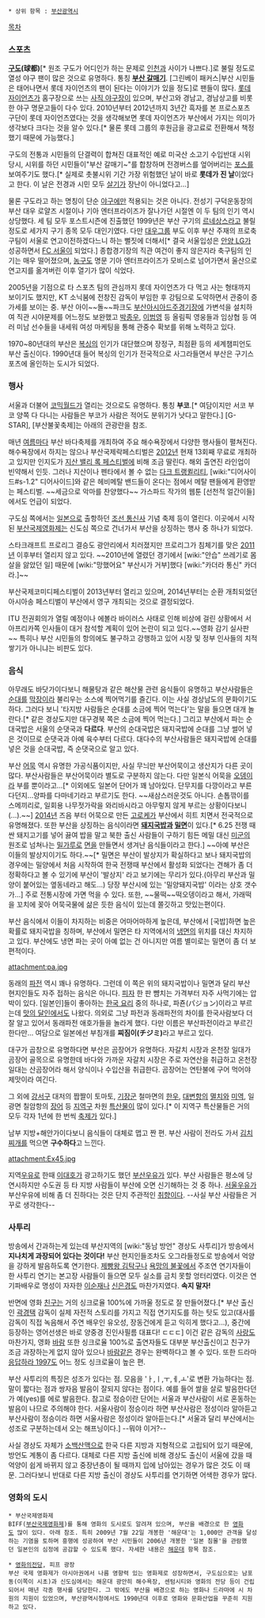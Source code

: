  * 상위 항목 : [[부산광역시]]

[[목차]]
=== 스포츠 ===
'''[[구도]](球都)'''[* 원조 구도가 어디인가 하는 문제로 [[인천]]과 사이가 나쁘다.]로 불릴 정도로 열성 야구 팬이 많은 것으로 유명하다. 통칭 '''[[부산 갈매기]]'''.  [그린베이 패커스|부산 시민들은 태어나면서 롯데 자이언츠의 팬이 된다는 이야기가 있을 정도]로 팬들이 많다. [[롯데 자이언츠]]가 홈구장으로 쓰는 [[사직 야구장]]이 있으며, 부산고와 경남고, 경남상고를 비롯한 야구 명문고들이 다수 있다. 2010년부터 2012년까지 3년간 흑자를 본 프로스포츠 구단이 롯데 자이언츠였다는 것을 생각해보면 롯데 자이언츠가 부산에서 가지는 의미가 생각보다 크다는 것을 알수 있다.[* 물론 롯데 그룹의 후원금을 광고료로 전환해서 책정했기 때문에 가능했다.] 

구도의 전통과 시민들의 단결력이 합쳐진 대표적인 예로 미국산 소고기 수입반대 시위 당시, 시위를 하던 시민들이"부산 갈매기~"를 합창하며 전경버스를 엎어버리는 [[포스]]를 보여주기도 했다.[* 실제로 촛불시위 기간 가장 위험했던 날이 바로 '''롯데가 진 날'''이었다고 한다. 이 날은 전경과 시민 모두 [[살기]]가 장난이 아니었다고…]

물론 구도라고 하는 명칭이 단순 [[야구]]에만 적용되는 것은 아니다. 전성기 구덕운동장의 부산 대우 로얄즈 시절이나 기아 엔터프라이즈가 잘나가던 시절엔 이 두 팀의 인기 역시 상당했다. 세 팀 모두 포스트시즌에 진출했던 1999년은 부산 구기의 [[르네상스]]라고 불릴 정도로 세가지 구기 종목 모두 대인기였다. 다만 [[대우그룹]] 부도 이후 부산 주재의 프로축구팀이 서울로 연고이전하겠다느니 하는 뻘짓에 더해서[* 결국 서울입성은 [[안양 LG]]가 성공하면서 [[FC 서울]]이 되었다.] 종합경기장의 직관 여건이 좋지 않은지라 축구팀의 인기는 매우 떨어졌으며, [[농구]]도 명문 기아 엔터프라이즈가 모비스로 넘어가면서 울산으로 연고지를 옮겨버린 이후 열기가 많이 식었다. 

2005년을 기점으로 타 스포츠 팀의 관심까지 롯데 자이언츠가 다 먹고 사는 형태까지 보이기도 했지만, KT 소닉붐에 전창진 감독이 부임한 후 강팀으로 도약하면서 관중이 증가세를 보이는 중. 부산 아이~~돌~~파크도 [[부산아시아드주경기장]]에 가변석을 설치하여 직관 시야문제를 어느정도 보완했고 [[박종우]], [[이범영]] 등 올림픽 영웅들과 임상협 등 여러 미남 선수들을 내세워 여성 마케팅을 통해 관중수 확보를 위해 노력하고 있다.

1970~80년대의 부산은 [[복싱]]의 인기가 대단했으며 장정구, 최점환 등의 세계챔피언도 부산 출신이다. 1990년대 들어 복싱의 인기가 전국적으로 사그라들면서 부산은 구기스포츠에 올인하는 도시가 되었다.


=== 행사 ===
서울과 더불어 [[코믹월드]]가 열리는 것으로도 유명하다. 통칭 '''부코'''.[* 여담이지만 서코 부코 양쪽 다 다니는 사람들은 부코가 사람은 적어도 분위기가 낫다고 말한다.] [G-STAR], [부산불꽃축제]는 아래의 관광란을 참조.

매년 [[여름]]마다 부산 바다축제를 개최하여 주요 해수욕장에서 다양한 행사들이 펼쳐진다. 해수욕장에서 하지는 않으나 부산국제락페스티벌은 [[2012년]] 현재 13회째 무료로 개최하고 있지만 인지도가 [[지산 밸리 록 페스티벌]]에 비해 조금 딸린다. 해외 출연진 라인업이 빈약해서 인듯. 그러나 지산이나 펜타에서 볼 수 없는 [[다크 트랭퀼리티]], [wiki:"디어사이드#s-1.2" 디어사이드]와 같은 헤비메탈 밴드들이 온다는 점에서 메탈 팬들에게 환영받는 페스티벌. ~~세금으로 악마를 찬양했다~~ 가스파드 작가의 웹툰 [선천적 얼간이들]에서도 언급이 되었다.

구도심 쪽에서는 [[일본]]으로 출항하던 [[조선 통신사]] 기념 축제 등이 열린다. 이곳에서 시작된 [[부산국제영화제]]는 신도심 쪽으로 건너가서 부산을 상징하는 행사 중 하나가 되었다.

스타크래프트 프로리그 결승도 광안리에서 치러졌지만 프로리그가 침체기를 맞은 [[2011년]] 이후부터 열리지 않고 있다. ~~2010년에 열렸던 경기에서 [wiki:"안습" 쓰레기로 몸살을 앓았던 일] 때문에 [wiki:"망했어요" 부산시가 거부]했다 [wiki:"카더라 통신" 카더라.]~~

부산국제코미디페스티벌이 2013년부터 열리고 있으며, 2014년부터는 순환 개최되었던 아시아송 페스티벌이 부산에서 영구 개최되는 것으로 결정되었다.

ITU 전권회의가 열릴 예정이나 에볼라 바이러스 사태로 인해 비상에 걸린 상황에서 서아프리카쪽 인사들이 대거 참석할 계획이 있어 논란이 되고 있다.~~영화 감기 실사판~~ 특히나 부산 시민들의 항의에도 불구하고 강행하고 있어 시장 및 정부 인사들의 치적 쌓기가 아니냐는 비판도 있다.

=== 음식 ===
아무래도 바닷가이다보니 해물탕과 같은 해산물 관련 음식들이 유명하고 부산사람들은 [[순대]]를 [[막장]]이라 불리우는 소스에 찍어먹기를 즐긴다. 이는 사실 경상남도의 문화이기도 하다. 그러다 보니 '타지방 사람들은 순대를 소금에 찍어 먹는다'는 말을 들으면 대개 놀란다.[* 같은 경상도지만 대구경북 쪽은 소금에 찍어 먹는다.] 그리고 부산에서 파는 순대국밥은 서울의 순댓국과 '''다르다'''. 부산의 순대국밥은 돼지국밥에 순대를 그냥 썰어 넣은 것이므로 순댓국과 아예 육수부터 다르다. 대다수의 부산사람들은 돼지국밥에 순대를 넣은 것을 순대국밥, 즉 순댓국으로 알고 있다.

부산 [[어묵]] 역시 유명한 가공식품이지만, 사실 무늬만 부산어묵이고 생산지가 다른 곳이 많다. 부산사람들은 부산어묵이라 별도로 구분하지 않는다. 다만 일본식 어묵을 [[오뎅]]이라 부를 뿐이라고...[* 이외에도 일본어 단어가 꽤 남아있다. 단무지를 다깡이라고 부른다던지...양파를 다마네기라고 부르기도 한다. ~~새삼스러운것도 아니다. 손톱깎이를 스메끼리로, 일회용 나무젓가락을 와리바시라고 아무렇지 않게 부르는 상황이다보니(...).~~] [[2014년]] 즈음 부터 어묵으로 만든 [[고로케]]가 부산에서 히트 치면서 전국적으로 유명해졌다. 또한 부산을 상징하는 음식이라면 '''[[돼지국밥]]과 [[밀면]]'''이 있다.[* 6.25 전쟁 때 싼 돼지고기를 넣어 끓여 밥을 말고 북한 출신 사람들이 구하기 힘든 메밀 대신 [[미군]]의 원조로 넘쳐나는 [[밀가루]]로 [[면]]을 만들면서 생겨난 음식들이라고 한다.] ~~아예 부산은 이들의 발상지이기도 하다.~~[* 밀면은 부산이 발상지가 확실하다고 보나 돼지국밥의 경우에는 밀양에서 처음 시작하여 한국 전쟁때 부산에서 활성화 되었다는 견해가 좀 더 정확하다고 볼 수 있기에 부산이 '발상지' 라고 보기에는 무리가 있다.(아무리 부산과 밀양이 붙어있는 옆동네라고 해도...) 당장 부산시에 있는 '밀양돼지국밥' 이라는 상호 갯수가...] 주로 전통시장에 가면 먹을 수 있다. 또한, ~~물떡~~떡오뎅이라고 해서, 가래떡을 꼬치에 꽂아 어묵국물에 삶은 듯한 음식이 있는데 쫄깃하고 맛있는편이다.

부산 음식에서 이들이 차지하는 비중은 어마어마하게 높은데, 부산에서 [국밥]하면 높은 확률로 돼지국밥을 칭하며, 부산에서 밀면은 타 지역에서의 [[냉면]]의 위치를 대신 차지하고 있다. 부산에도 냉면 파는 곳이 아예 없는 건 아니지만 여름 별미로는 밀면이 좀 더 보편적이다.

attachment:pa.jpg

동래의 [[파전]] 역시 꽤나 유명하다. 그런데 이 쪽은 위의 돼지국밥이나 밀면과 달리 부산 현지인들도 자주 접하는 음식은 아니다. [[피자]] 한 판 뺨치는 가격부터 자주 사먹기에는 압박이 있다. [일본인]들이 좋아하는 [[한국 요리]] 중의 하나로, 파죤(パジョン)이라고 부르는데 [[맛의 달인]]에서도 나왔다. 의외로 그냥 파전과 동래파전의 차이를 한국사람보다 더 잘 알고 있어서 동래파전 애호가들을 놀라게 했다. 다만 이름은 부산파전이라고 부르긴 한다만... 여담으로 일본에선 부침개를 '''찌짐이(チジミ)'''라고 부르고 있다.

대구가 곱창으로 유명하다면 부산은 곰장어가 유명하다. 자갈치 시장과 온천장 일대가 곰장어 골목으로 유명한데 바다와 가까운 자갈치 시장은 주로 자연산을 취급하고 온천장 일대는 산곰장어라 해서 양식이나 수입산을 취급한다. 곰장어는 연탄불에 구어 먹어야 제맛이라 여긴다.

그 외에 [[강서구(부산)|강서구]] 대저의 짭짤이 토마토, [[기장군]] 철마면의 [[한우]], [[대변]]항의 [[멸치]]와 [[미역]], 일광면 칠암항의 [[장어]] 등 [[지역구]] 차원 [[특산물]]이 많이 있다.[* 이 지역구 특산물들은 거의 모두 각자 1년에 한 번씩 [[축제]]가 있다.]

남부 지방+해안가이다보니 음식들이 대체로 맵고 짠 편. 부산 사람이 전라도 가서 [[김치찌개]]를 먹으면 '''구수하다'''고 느낀다.

attachment:Ex45.jpg

지역[[우유]]로 한때 [[이대호]]가 광고하기도 했던 [[부산우유]]가 있다. 부산 사람들은 평소에 당연시하지만 수도권 등 타 지방 사람들이 부산에 오면 신기해하는 것 중 하나. [[서울우유]]가 부산우유에 비해 좀 더 진하다는 것은 단지 주관적인 [[취향]]이다. --사실 부산 사람들은 거꾸로 생각한다--


=== 사투리 ===
방송에서 간과하는게 있는데 부산지역의 [wiki:"동남 방언" 경상도 사투리]가 방송에서 '''지나치게 과장되어 있다는 것이다!''' 부산 현지인들조차도 오그라들정도로 방송에서 억양을 강하게 발음하도록 연기한다. [[제빵왕 김탁구]]나 [[욕망의 불꽃]]에서 주조연 연기자들이 한 사투리 연기는 본고장 사람들이 들으면 모두 실소를 금치 못할 엉터리였다. 이것은 연기파배우로 명성이 자자한 [[이순재]]나 [[신은경]]도 마찬가지였다. '''속지 말자!''' 

반면에 영화 [[친구]]는 거의 싱크로율 100%에 가까울 정도로 잘 만들어졌다.[* 부산 출신인 [[곽경택]] 감독이 실제 자전적 스토리를 가지고 직접 연기지도를 하는 탓도 있고(대사를 감독이 직접 녹음해서 주연 배우인 유오성, 장동건에게 듣고 익히게 했다고...), 중간에 등장하는 영어선생은 바로 양중경 진인사필름 대표다! ㄷㄷㄷ] 이건 같은 감독의 [[사랑]]도 마찬가지, 영화 [[바람]] 또한 싱크로율 100%로 출연자들도 대부분 부산출신이고 친구가 조금 과장하는게 없지 않아 있으나 [[바람]]같은 경우는 완벽하다고 볼 수 있다. 또한 드라마 [[응답하라 1997]]도 어느 정도 싱크로율이 높은 편.

부산 사투리의 특징은 성조가 있다는 점. 모음을 'ㅏ,ㅣ,ㅜ,ㅔ,ㅗ'로 변환 가능하다는 점. 말이 짧다는 점과 쌍자음 발음이 잘되지 않다는 점이다. 예를 들어 쌀을 살로 발음한다던가 예(yes)를 에로 발음한다. 참고로 정승이란 단어는 서울과 부산사람이 서로 혼동하는 발음이 나므로 주의해야 한다. 서울사람이 정승이라 하면 부산사람은 정성이라 알아듣고 부산사람이 정승이라 하면 서울사람은 정성이라 알아듣는다.[* 서울과 달리 부산에서는 성조로 구분하는데서 오는 해프닝이다.] --뭐야 이거?--

사실 경상도 자체가 [[소백산맥]]으로 한국 다른 지방과 지형적으로 고립되어 있기 때문에, 방언도 계통이 좀 다르다. 대체로 다른 지방 출신에 비해 경상도 출신이 서울에 갔을 때 억양이 쉽게 바뀌지 않고 중장년층이 될 때까지 입에 남아있는 경우가 많은 것도 이 때문. 그러다보니 반대로 다른 지방 출신이 경상도 사투리를 연기하면 어색한 경우가 많다.

=== 영화의 도시 ===
 * 부산국제영화제
 BIFF([[부산국제영화제]])를 통해 영화의 도시로도 알려져 있으며, 부산을 배경으로 한 [[영화]]도 많이 있다. 아래 참조. 특히 2009년 7월 22일 개봉한 '해운대'는 1,000만 관객을 달성하는 기염을 토하며 흥행에 성공하여 부산 시민들이 2006년 개봉한 '일본 침몰'을 관람했던 일본인의 심정에 공감할 수 있도록 했다. 자세한 내용은 [[해운대]] 항목 참조.

 * [[영화의전당]], 피프 광장
 부산 국제 영화제가 아시아권에서 나름 영향력 있는 영화제로 성장하면서, 구도심으로는 남포동(이쪽이 시초)과 신도심에서는 해운대 광안히 해수욕장, 센텀시티와 영화의 전당 등이 건립되어서 매년 각종 행사를 담당한다. 그 밖에도 부산을 배경으로 하는 영화나 드라마에 시 차원의 지원이 있었으며, 부산광역시청에서도 1990년대 이후로 영화와 문화산업을 꾸준히 지원하고 있다.
